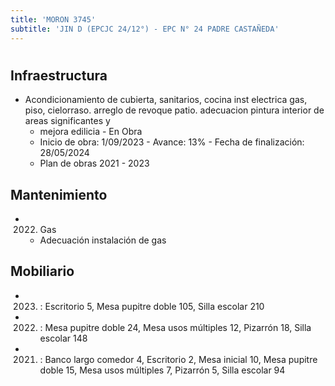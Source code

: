 ```yaml
---
title: 'MORON 3745'
subtitle: 'JIN D (EPCJC 24/12°) - EPC N° 24 PADRE CASTAÑEDA'
---
```


#
## Infraestructura

* Acondicionamiento de cubierta, sanitarios, cocina  inst electrica gas, piso, cielorraso. arreglo de revoque patio. adecuacion pintura interior de areas significantes y 
    + mejora edilicia - En Obra 
    + Inicio de obra: 1/09/2023 - Avance: 13% - Fecha de finalización: 28/05/2024 
    + Plan de obras 2021 - 2023 






## Mantenimiento

*  (2022) Gas 
    + Adecuación instalación de gas





## Mobiliario

*  (2023) : Escritorio 5, Mesa pupitre doble 105, Silla escolar 210 

*  (2022) : Mesa pupitre doble 24, Mesa usos múltiples 12, Pizarrón 18, Silla escolar 148 

*  (2021) : Banco largo comedor 4, Escritorio 2, Mesa inicial 10, Mesa pupitre doble 15, Mesa usos múltiples 7, Pizarrón 5, Silla escolar 94 



